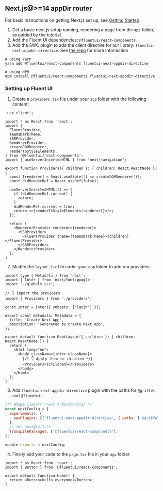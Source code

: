 
<Meta title="Concepts/Developer/Server-Side Rendering/Next.js appDir setup" />

## Next.js@>=14 appDir router

For basic instructions on getting Next.js set up, see [Getting Started](https://nextjs.org/docs/getting-started).

1. Get a basic next.js setup running, rendering a page from the `app` folder, as guided by the tutorial.
2. Add the Fluent UI dependencies: `@fluentui/react-components`.
3. Add the SWC plugin to add the client directive for our library: `fluentui-next-appdir-directive`. See
   [the repo](https://github.com/sopranopillow/fluentui-nextjs-appdir-plugin) for more information

```shell
# Using Yarn
yarn add @fluentui/react-components fluentui-next-appdir-directive

# Using NPM
npm install @fluentui/react-components fluentui-next-appdir-directive
```

### Setting up Fluent UI

1. Create a `providers.tsx` file under your `app` folder with the following content:

```tsx
'use client';

import * as React from 'react';
import {
  FluentProvider,
  teamsDarkTheme,
  SSRProvider,
  RendererProvider,
  createDOMRenderer,
  renderToStyleElements,
} from '@fluentui/react-components';
import { useServerInsertedHTML } from 'next/navigation';

export function Providers({ children }: { children: React.ReactNode }) {
  const [renderer] = React.useState(() => createDOMRenderer());
  const didRenderRef = React.useRef(false);

  useServerInsertedHTML(() => {
    if (didRenderRef.current) {
      return;
    }
    didRenderRef.current = true;
    return <>{renderToStyleElements(renderer)}</>;
  });

  return (
    <RendererProvider renderer={renderer}>
      <SSRProvider>
        <FluentProvider theme={teamsDarkTheme}>{children}</FluentProvider>
      </SSRProvider>
    </RendererProvider>
  );
}
```

2. Modify the `layout.tsx` file under your `app` folder to add our providers:

```tsx
import type { Metadata } from 'next';
import { Inter } from 'next/font/google';
import './globals.css';

// 👇 import the providers
import { Providers } from './providers';

const inter = Inter({ subsets: ['latin'] });

export const metadata: Metadata = {
  title: 'Create Next App',
  description: 'Generated by create next app',
};

export default function RootLayout({ children }: { children: React.ReactNode }) {
  return (
    <html lang="en">
      <body className={inter.className}>
        {/* 👇 Apply them to children */}
        <Providers>{children}</Providers>
      </body>
    </html>
  );
}
```

3. Add `fluentui-next-appdir-directive` plugin with the paths for `@griffel` and `@fluentui`:

```js
/** @type {import('next').NextConfig} */
const nextConfig = {
  experimental: {
    swcPlugins: [['fluentui-next-appdir-directive', { paths: ['@griffel', '@fluentui'] }]],
  },
  // for next@14.1.2+
  transpilePackages: ['@fluentui/react-components'],
};

module.exports = nextConfig;
```

4. Finally add your code to the `page.tsx` file in your `app` folder:

```tsx
import * as React from 'react';
import { Button } from '@fluentui/react-components';

export default function Home() {
  return <Button>Hello everyone</Button>;
}
```
